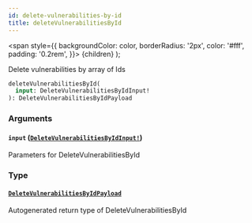 ```yaml
---
id: delete-vulnerabilities-by-id
title: deleteVulnerabilitiesById
---
```


<span
style={{
      backgroundColor: color,
      borderRadius: '2px',
      color: '#fff',
      padding: '0.2rem',
    }}>
{children}
</span>
);

Delete vulnerabilities by array of Ids

```graphql
deleteVulnerabilitiesById(
  input: DeleteVulnerabilitiesByIdInput!
): DeleteVulnerabilitiesByIdPayload

```

### Arguments

#### `input` ([`DeleteVulnerabilitiesByIdInput!`](/api/graphql/documentation/inputs/delete-vulnerabilities-by-id-input))

Parameters for DeleteVulnerabilitiesById

### Type

#### [`DeleteVulnerabilitiesByIdPayload`](/api/graphql/documentation/objects/delete-vulnerabilities-by-id-payload)

Autogenerated return type of DeleteVulnerabilitiesById
